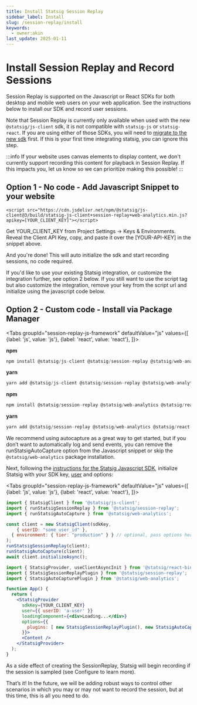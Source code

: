 ```yaml
---
title: Install Statsig Session Replay
sidebar_label: Install
slug: /session-replay/install
keywords:
  - owner:akin
last_update: 2025-01-11
---
```

# Install Session Replay and Record Sessions


Session Replay is supported on the Javascript or React SDKs for both desktop and mobile web users on your web application. See the instructions below to install our SDK and record user sessions.

Note that Session Replay is currently only available when used with the new `@statsig/js-client` sdk, it is not compatible with `statsig-js` or `statsig-react`.  If you are using either of those SDKs, you will need to [migrate to the new sdk](/client/javascript-sdk/migrating-from-statsig-js) first.  If this is your first time integrating statsig, you can ignore this step.

:::info
If your website uses canvas elements to display content, we don't currently support recording this content for playback in Session Replay. If this impacts you, let us know so we can prioritize making this possible!
:::

## Option 1 - No code - Add Javascript Snippet to your website
```
<script src="https://cdn.jsdelivr.net/npm/@statsig/js-client@3/build/statsig-js-client+session-replay+web-analytics.min.js?apikey=[YOUR_CLIENT_KEY]"></script>
```

Get YOUR_CLIENT_KEY from Project Settings -> Keys & Environments. Reveal the Client API Key, copy, and paste it over the [YOUR-API-KEY] in the snippet above.

And you're done!  This will auto initialize the sdk and start recording sessions, no code required.

If you'd like to use your existing Statsig integration, or customize the integration further, see option 2 below.  If you still want to use the script tag but also customize the integration, remove your key from the script url and initialize using the javascript code below.

## Option 2 - Custom code - Install via Package Manager

<Tabs
  groupId="session-replay-js-framework"
  defaultValue="js"
  values={[
    {label: 'js', value: 'js'},
    {label: 'react', value: 'react'},
  ]}>
  <TabItem value="js">

**npm**

```jsx
npm install @statsig/js-client @statsig/session-replay @statsig/web-analytics
```

**yarn**

```jsx
yarn add @statsig/js-client @statsig/session-replay @statsig/web-analytics
```

  </TabItem>
  <TabItem value="react">

**npm**

```jsx
npm install @statsig/session-replay @statsig/web-analytics @statsig/react-bindings
```

**yarn**

```jsx
yarn add @statsig/session-replay @statsig/web-analytics @statsig/react-bindings
```

  </TabItem>
</Tabs>

We recommend using autocapture as a great way to get started, but if you don’t want to automatically log and send events, you can remove the runStatsigAutoCapture option from the Javascript snippet or skip the `@statsig/web-analytics` package installation.

Next, following the [instructions for the Statsig Javascript SDK](/client/javascript-sdk), initialize Statsig with your SDK key, [user](/concepts/user) and options:

<Tabs
  groupId="session-replay-js-framework"
  defaultValue="js"
  values={[
    {label: 'js', value: 'js'},
    {label: 'react', value: 'react'},
  ]}>
  <TabItem value="js">

```jsx
import { StatsigClient } from '@statsig/js-client';
import { runStatsigSessionReplay } from '@statsig/session-replay';
import { runStatsigAutoCapture } from '@statsig/web-analytics';

const client = new StatsigClient(sdkKey,
	{ userID: "some_user_id" },
  { environment: { tier: "production" } } // optional, pass options here if needed. Session replays are only recorded and stored if the environment is production.
);
runStatsigSessionReplay(client);
runStatsigAutoCapture(client);
await client.initializeAsync();

```

  </TabItem>
  <TabItem value="react">

```jsx
import { StatsigProvider, useClientAsyncInit } from '@statsig/react-bindings';
import { StatsigSessionReplayPlugin } from '@statsig/session-replay';
import { StatsigAutoCapturePlugin } from '@statsig/web-analytics';

function App() {
  return (
    <StatsigProvider
      sdkKey={YOUR_CLIENT_KEY}
      user={{ userID: 'a-user' }}
      loadingComponent={<div>Loading...</div>}
      options={{
        plugins: [ new StatsigSessionReplayPlugin(), new StatsigAutoCapturePlugin() ]
      }}>
      <Content />
    </StatsigProvider>
  );
}
```

  </TabItem>
</Tabs>


As a side effect of creating the SessionReplay, Statsig will begin recording if the session is sampled (see Configure to learn more). 

That’s it! In the future, we will be adding robust ways to control other scenarios in which you may or may not want to record the session, but at this time, this is all you need to do.
